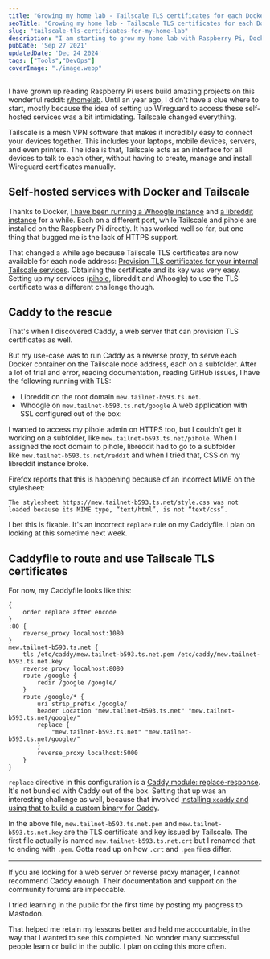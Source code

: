 ```yaml
---
title: "Growing my home lab - Tailscale TLS certificates for each Docker with Caddy"
seoTitle: "Growing my home lab - Tailscale TLS certificates for each Docker with Caddy"
slug: "tailscale-tls-certificates-for-my-home-lab"
description: "I am starting to grow my home lab with Raspberry Pi, Docker, Caddy and Tailscale. Right now, I have Whoogle, libreddit, pihole and Caddy running on my nodes."
pubDate: 'Sep 27 2021'
updatedDate: 'Dec 24 2024'
tags: ["Tools","DevOps"]
coverImage: "./image.webp"
---
```




I have grown up reading Raspberry Pi users build amazing projects on this wonderful reddit: [r/homelab](https://old.reddit.com/r/homelab/). Until an year ago, I didn't have a clue where to start, mostly because the idea of setting up Wireguard to access these self-hosted services was a bit intimidating. Tailscale changed everything.

Tailscale is a mesh VPN software that makes it incredibly easy to connect your devices together. This includes your laptops, mobile devices, servers, and even printers. The idea is that, Tailscale acts as an interface for all devices to talk to each other, without having to create, manage and install Wireguard certificates manually.

## Self-hosted services with Docker and Tailscale

Thanks to Docker, [I have been running a Whoogle instance](https://www.arun.blog/post/whoogle-on-the-tailscale-network/) and [a libreddit instance](https://www.arun.blog/post/libreddit-on-tailscale/) for a while. Each on a different port, while Tailscale and pihole are installed on the Raspberry Pi directly. It has worked well so far, but one thing that bugged me is the lack of HTTPS support.

That changed a while ago because Tailscale TLS certificates are now available for each node address: [Provision TLS certificates for your internal Tailscale services](https://tailscale.com/blog/tls-certs/). Obtaining the certificate and its key was very easy. Setting up my services ([pihole](https://www.arun.blog/post/pi-hole-on-tailscale/), libreddit and Whoogle) to use the TLS certificate was a different challenge though.

## Caddy to the rescue

That's when I discovered Caddy, a web server that can provision TLS certificates as well.

But my use-case was to run Caddy as a reverse proxy, to serve each Docker container on the Tailscale node address, each on a subfolder. After a lot of trial and error, reading documentation, reading GitHub issues, I have the following running with TLS:
- Libreddit on the root domain `mew.tailnet-b593.ts.net`.
- Whoogle on `mew.tailnet-b593.ts.net/google`
A web application with SSL configured out of the box:

<R2Image imageKey="assets/tailscale-tls-certificates-for-my-home-lab-5e11ac3a-ce18-4dbb-8ff9-05c0afe3f875.png" alt="Tailscale TLS certificates on a Whoogle instance" />

I wanted to access my pihole admin on HTTPS too, but I couldn't get it working on a subfolder, like `mew.tailnet-b593.ts.net/pihole`. When I assigned the root domain to pihole, libreddit had to go to a subfolder like `mew.tailnet-b593.ts.net/reddit` and when I tried that, CSS on my libreddit instance broke.

Firefox reports that this is happening because of an incorrect MIME on the stylesheet:

```text
The stylesheet https://mew.tailnet-b593.ts.net/style.css was not loaded because its MIME type, “text/html”, is not “text/css”.
```

I bet this is fixable. It's an incorrect `replace` rule on my Caddyfile. I plan on looking at this sometime next week.

## Caddyfile to route and use Tailscale TLS certificates

For now, my Caddyfile looks like this:

```text
{
	order replace after encode
}
:80 {
	reverse_proxy localhost:1080
}
mew.tailnet-b593.ts.net {
	tls /etc/caddy/mew.tailnet-b593.ts.net.pem /etc/caddy/mew.tailnet-b593.ts.net.key
	reverse_proxy localhost:8080
	route /google {
		redir /google /google/
	}
	route /google/* {
		uri strip_prefix /google/
		header Location "mew.tailnet-b593.ts.net" "mew.tailnet-b593.ts.net/google/"
		replace {
			"mew.tailnet-b593.ts.net" "mew.tailnet-b593.ts.net/google/"
		}
		reverse_proxy localhost:5000
	}
}
```

`replace` directive in this configuration is a [Caddy module: replace-response](https://github.com/caddyserver/replace-response). It's not bundled with Caddy out of the box. Setting that up was an interesting challenge as well, because that involved [installing ](https://caddyserver.com/docs/build#xcaddy)[`xcaddy`](https://caddyserver.com/docs/build#xcaddy)[ and using that to build a custom binary for Caddy](https://caddyserver.com/docs/build#xcaddy).

In the above file, `mew.tailnet-b593.ts.net.pem` and `mew.tailnet-b593.ts.net.key` are the TLS certificate and key issued by Tailscale. The first file actually is named `mew.tailnet-b593.ts.net.crt` but I renamed that to ending with `.pem`. Gotta read up on how `.crt` and `.pem` files differ.

---

If you are looking for a web server or reverse proxy manager, I cannot recommend Caddy enough. Their documentation and support on the community forums are impeccable.

I tried learning in the public for the first time by posting my progress to Mastodon.

That helped me retain my lessons better and held me accountable, in the way that I wanted to see this completed. No wonder many successful people learn or build in the public. I plan on doing this more often.
